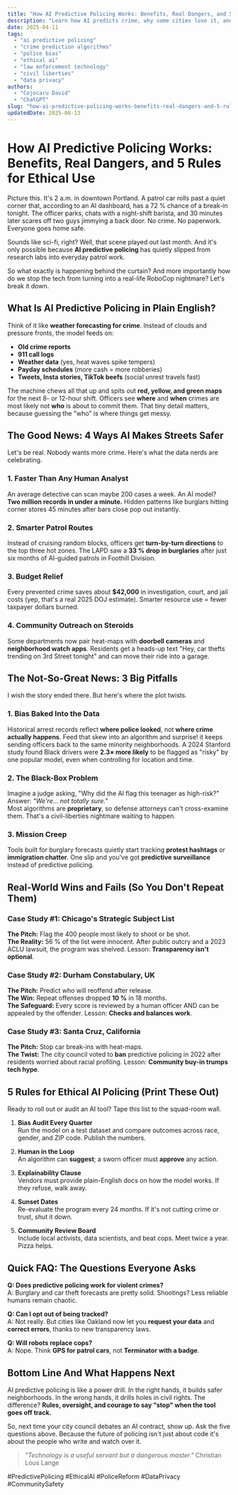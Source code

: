 ```yaml
---
title: "How AI Predictive Policing Works: Benefits, Real Dangers, and 5 Rules for Ethical Use"
description: "Learn how AI predicts crime, why some cities love it, and the 5 safeguards every police force needs to stay fair and legal."
date: 2025-04-11
tags:
  - "ai predictive policing"
  - "crime prediction algorithms"
  - "police bias"
  - "ethical ai"
  - "law enforcement technology"
  - "civil liberties"
  - "data privacy"
authors:
  - "Cojocaru David"
  - "ChatGPT"
slug: "how-ai-predictive-policing-works-benefits-real-dangers-and-5-rules-for-ethical-use"
updatedDate: 2025-08-13
---
```


# How AI Predictive Policing Works: Benefits, Real Dangers, and 5 Rules for Ethical Use

Picture this. It's 2 a.m. in downtown Portland. A patrol car rolls past a quiet corner that, according to an AI dashboard, has a 72 % chance of a break-in tonight. The officer parks, chats with a night-shift barista, and 30 minutes later scares off two guys jimmying a back door. No crime. No paperwork. Everyone goes home safe.

Sounds like sci-fi, right? Well, that scene played out last month. And it's only possible because **AI predictive policing** has quietly slipped from research labs into everyday patrol work.

So what exactly is happening behind the curtain? And more importantly how do we stop the tech from turning into a real-life RoboCop nightmare? Let's break it down.

## What Is AI Predictive Policing in Plain English?

Think of it like **weather forecasting for crime**. Instead of clouds and pressure fronts, the model feeds on:

- **Old crime reports**  
- **911 call logs**  
- **Weather data** (yes, heat waves spike tempers)  
- **Payday schedules** (more cash = more robberies)  
- **Tweets, Insta stories, TikTok beefs** (social unrest travels fast)

The machine chews all that up and spits out **red, yellow, and green maps** for the next 8- or 12-hour shift. Officers see **where** and **when** crimes are most likely not **who** is about to commit them. That tiny detail matters, because guessing the "who" is where things get messy.

## The Good News: 4 Ways AI Makes Streets Safer

Let's be real. Nobody wants more crime. Here's what the data nerds are celebrating.

### 1. Faster Than Any Human Analyst
An average detective can scan maybe 200 cases a week. An AI model? **Two million records in under a minute.** Hidden patterns like burglars hitting corner stores 45 minutes after bars close pop out instantly.

### 2. Smarter Patrol Routes
Instead of cruising random blocks, officers get **turn-by-turn directions** to the top three hot zones. The LAPD saw a **33 % drop in burglaries** after just six months of AI-guided patrols in Foothill Division.

### 3. Budget Relief
Every prevented crime saves about **$42,000** in investigation, court, and jail costs (yep, that's a real 2025 DOJ estimate). Smarter resource use = fewer taxpayer dollars burned.

### 4. Community Outreach on Steroids
Some departments now pair heat-maps with **doorbell cameras** and **neighborhood watch apps**. Residents get a heads-up text "Hey, car thefts trending on 3rd Street tonight" and can move their ride into a garage.

## The Not-So-Great News: 3 Big Pitfalls

I wish the story ended there. But here's where the plot twists.

### 1. Bias Baked Into the Data
Historical arrest records reflect **where police looked**, not **where crime actually happens**. Feed that skew into an algorithm and surprise! it keeps sending officers back to the same minority neighborhoods. A 2024 Stanford study found Black drivers were **2.3× more likely** to be flagged as "risky" by one popular model, even when controlling for location and time.

### 2. The Black-Box Problem
Imagine a judge asking, "Why did the AI flag this teenager as high-risk?"  
Answer: *"We're… not totally sure."*  
Most algorithms are **proprietary**, so defense attorneys can't cross-examine them. That's a civil-liberties nightmare waiting to happen.

### 3. Mission Creep
Tools built for burglary forecasts quietly start tracking **protest hashtags** or **immigration chatter**. One slip and you've got **predictive surveillance** instead of predictive policing.

## Real-World Wins and Fails (So You Don't Repeat Them)

### Case Study #1: Chicago's Strategic Subject List  
**The Pitch:** Flag the 400 people most likely to shoot or be shot.  
**The Reality:** 56 % of the list were innocent. After public outcry and a 2023 ACLU lawsuit, the program was shelved. Lesson: **Transparency isn't optional**.

### Case Study #2: Durham Constabulary, UK  
**The Pitch:** Predict who will reoffend after release.  
**The Win:** Repeat offenses dropped **10 %** in 18 months.  
**The Safeguard:** Every score is reviewed by a human officer AND can be appealed by the offender. Lesson: **Checks and balances work**.

### Case Study #3: Santa Cruz, California  
**The Pitch:** Stop car break-ins with heat-maps.  
**The Twist:** The city council voted to **ban** predictive policing in 2022 after residents worried about racial profiling. Lesson: **Community buy-in trumps tech hype**.

## 5 Rules for Ethical AI Policing (Print These Out)

Ready to roll out or audit an AI tool? Tape this list to the squad-room wall.

1. **Bias Audit Every Quarter**  
   Run the model on a test dataset and compare outcomes across race, gender, and ZIP code. Publish the numbers.

2. **Human in the Loop**  
   An algorithm can **suggest**; a sworn officer must **approve** any action.

3. **Explainability Clause**  
   Vendors must provide plain-English docs on how the model works. If they refuse, walk away.

4. **Sunset Dates**  
   Re-evaluate the program every 24 months. If it's not cutting crime or trust, shut it down.

5. **Community Review Board**  
   Include local activists, data scientists, and beat cops. Meet twice a year. Pizza helps.

## Quick FAQ: The Questions Everyone Asks

**Q: Does predictive policing work for violent crimes?**  
A: Burglary and car theft forecasts are pretty solid. Shootings? Less reliable humans remain chaotic.

**Q: Can I opt out of being tracked?**  
A: Not really. But cities like Oakland now let you **request your data** and **correct errors**, thanks to new transparency laws.

**Q: Will robots replace cops?**  
A: Nope. Think **GPS for patrol cars**, not **Terminator with a badge**.

## Bottom Line And What Happens Next

AI predictive policing is like a power drill. In the right hands, it builds safer neighborhoods. In the wrong hands, it drills holes in civil rights. The difference? **Rules, oversight, and courage to say "stop" when the tool goes off track.**

So, next time your city council debates an AI contract, show up. Ask the five questions above. Because the future of policing isn't just about code it's about the people who write and watch over it.

> _"Technology is a useful servant but a dangerous master."_   Christian Lous Lange

#PredictivePolicing #EthicalAI #PoliceReform #DataPrivacy #CommunitySafety